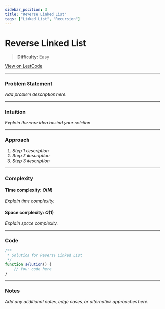 ```yaml
---
sidebar_position: 3
title: "Reverse Linked List"
tags: ["Linked List", "Recursion"]
---
```


# Reverse Linked List

> **Difficulty:** Easy

[View on LeetCode](https://leetcode.com/problems/reverse-linked-list/)

***

### Problem Statement

_Add problem description here._

***

### Intuition

_Explain the core idea behind your solution._

***

### Approach

1. _Step 1 description_
2. _Step 2 description_
3. _Step 3 description_

***

### Complexity

#### Time complexity: $O(N)$

_Explain time complexity._

#### Space complexity: $O(1)$

_Explain space complexity._

***

### Code

```javascript
/**
 * Solution for Reverse Linked List
 */
function solution() {
    // Your code here
}
```

***

### Notes

_Add any additional notes, edge cases, or alternative approaches here._

